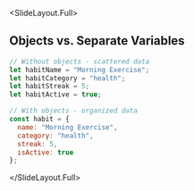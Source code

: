 
<SlideLayout.Full>
## Objects vs. Separate Variables

```javascript
// Without objects - scattered data
let habitName = "Morning Exercise";
let habitCategory = "health";
let habitStreak = 5;
let habitActive = true;

// With objects - organized data
const habit = {
  name: "Morning Exercise",
  category: "health",
  streak: 5,
  isActive: true
};
```
</SlideLayout.Full>